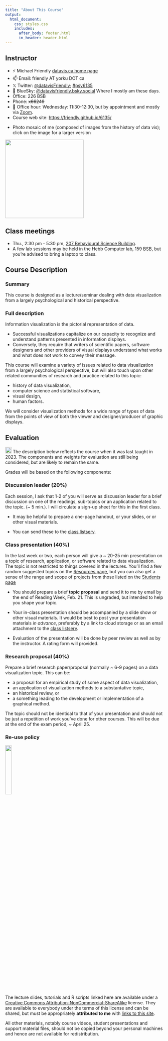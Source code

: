 ```yaml
---
title: "About This Course"
output:
  html_document:
    css: styles.css
    includes:
      after_body: footer.html
      in_header: header.html
---
```



## Instructor

* ⚡ Michael Friendly [datavis.ca home page](http://datavis.ca)
* 📫 Email: friendly AT yorku DOT ca
* 𝕏 Twitter: [@datavisFriendly](http://twitter.com/datavisFriendly); [#psy6135](https://twitter.com/search?q=%23psy6135) 
* 🦋 BlueSky: [@datavisfriendly.bsky.social](https://bsky.app/profile/datavisfriendly.bsky.social) Where I mostly am these days.
* Office: 226 BSB
* Phone: ~~x66249~~
* 💬 Office hour: Wednesday: 11:30-12:30, but by appointment and mostly via [Zoom](https://yorku.zoom.us/my/friendly).
* Course web site: [https://friendly.github.io/6135/](https://friendly.github.io/6135/)
<!--
* TAs: 
  + Nataly Beribisky <natalyb1 AR yorku DOT ca>
  + Justeena Zaki-Azat <justeena AT yorku DOT ca>
-->

<!-- ```{r, out.width = "400px"} -->
<!-- knitr::include_graphics("images/MichaelFriendly-Mosaic-50pct-cropped.jpg") -->
<!-- ``` -->

* Photo mosaic of me (composed of images from the history of data vis); click on the image for a larger version

<a href="images/perception/MichaelFriendly-Mosaic-50pct-cropped.jpg"><img src="images/perception/MichaelFriendly-Mosaic-50pct-cropped.jpg" width="250px"></a>

## Class meetings {#meetings}

* Thu., 2:30 pm - 5:30 pm, [207 Behavioural Science Building](https://maps.info.yorku.ca/2010/06/behavioural-science/).
* A few lab sessions may be held in the Hebb Computer lab, 159 BSB, but you're advised to bring a laptop to class.


<!--
## Class discussion forum

This term we will be using eClass for class discussion. The system is designed to make it
easier to communicate with your classmates, the TA, and myself.
Rather than emailing questions to a listserv or to us individually, 
I encourage you to post your questions on eClass. 

Students in the course are automatically subscribed.
The link is: https://eclass.yorku.ca/eclass/user/index.php?id=37950
-->


## Course Description {#description}

### Summary

This course is designed as a lecture/seminar dealing with data visualization from a largely psychological and historical perspective. 

### Full description
Information visualization is the pictorial representation of data. 

* Successful visualizations capitalize on our capacity to recognize and understand patterns presented in information displays. 
* Conversely, they require that writers of scientific papers, software designers and other providers of visual displays understand what works and what does not work to convey their message. 

This course will examine a variety of issues related to data visualization from a largely psychological perspective, but will also touch upon other related communities of research and practice related to this topic:

* history of data visualization, 
* computer science and statistical software,
* visual design, 
* human factors. 

We will consider visualization methods for a wide range of types of data from the points of view of both the viewer and designer/producer of graphic displays. 

## Evaluation {#evaluation}
<img src="images/icons/construction.png" height=20>
The description below reflects the course when it was last taught in 2023.
The components and weights for evaluation are still being considered, but are likely to remain the same.

Grades will be based on the following components:

### Discussion leader (20%)
Each session, I ask that 1-2 of you will serve as discussion leader for a brief discussion on one of the readings, sub-topics or an application related
to the topic. (~ 5 min.).  I will circulate a sign-up sheet for this in the first class.

* It may be helpful to prepare a one-page handout, or your slides, or or other visual materials. 
* You can send these to the [class listserv](mailto:psyc6135@yorku.ca).

    <!-- post these on [eClass](https://eclass.yorku.ca/eclass/user/index.php?id=37950)  -->
    <!-- + With your permission, I will post these to the [students page](students.html) -->


### Class presentation (40%) {#presentation} 
  In the last week or two, each person will give a ~ 20-25 min presentation on a topic of research, application, or software related to data visualization. The topic is not restricted to things covered in the lectures. You'll find a few random suggested topics on the [Resources page](resources.html), but you can also get a sense of the range and scope of projects from
  those listed on the [Students page](students.html)
  <!-- You are permitted to do this work with one other person. -->

* You should prepare a brief **topic proposal** and send it to me by email by the end of Reading Week, Feb. 21.
    <!-- post it to eClass or discuss it with one of us by email by Jun 1. -->
    This is ungraded, but intended to help you shape your topic.

* Your in-class presentation should be accompanied by a slide show or other visual materials. It would be best to
    post your presentation materials _in advance_, preferably by a link to cloud storage or as an email attachment to
    the [class listserv](mailto:psyc6135@yorku.ca).
    <!-- We encourage students to prepare -->
    <!-- and record an audio/video of your presentation _in advance_ and upload to eClass or share a link.  -->
    <!-- We would prefer to do this offline, in advance --- meaning you can record an audio/video of your presentation in advance and upload to eClass or share a link. In class discussion can then be abbreviated. -->
    <!-- Those who do post their presentation in advance will be given extra credit. -->
    
* Evaluation of the presentation will be done by peer review as well as by the instructor. A rating form will provided.


### Research proposal (40%) {#proposal}
  Prepare a brief research paper/proposal (normally ~ 6-9 pages) on a data visualization topic. This can be: 
  
  + a proposal for an empirical study of some aspect of data visualization, 
  + an application of visualization methods to a substantative topic, 
  + an historical review, or 
  + a something leading to the development or implementation of a graphical method. 
  
  The topic should not be identical to that of your presentation and should not be just a repetition of
  work you've done for other courses.
  <!-- You are permitted to do this work with one other person.  -->
  This will be due at the end of the exam period, ~ April 25.

### Re-use policy

![](images/icons/cc-by-nc-sa-icon.png){width="20%"}

The lecture slides, tutorials and R scripts linked here are available under a [Creative Commons Attribution-NonCommercial-ShareAlike](https://creativecommons.org/licenses/by-nc-sa/4.0/) license. They are available to everybody under the terms of this license and can be shared, but must be appropriately **attributed to me** with [links to this site](https://friendly.github.io/6135/).

All other materials, notably course videos, student presentations and support material files, should not be copied beyond your personal machines and hence are not available for redistribution.